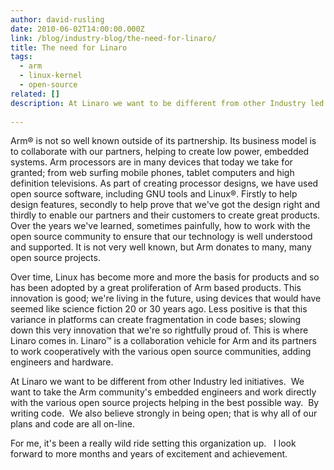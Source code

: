 ```yaml
---
author: david-rusling
date: 2010-06-02T14:00:00.000Z
link: /blog/industry-blog/the-need-for-linaro/
title: The need for Linaro
tags:
  - arm
  - linux-kernel
  - open-source
related: []
description: At Linaro we want to be different from other Industry led initiatives.  We want to take the Arm community's embedded engineers and work directly with the various open source projects helping in the best possible way.  By writing code.  We also believe strongly in being open; that is why all of our plans and code are all on-line.
 
---
```


Arm® is not so well known outside of its partnership. Its business model is to collaborate with our partners, helping to create low power, embedded systems. Arm processors are in many devices that today we take for granted; from web surfing mobile phones, tablet computers and high definition televisions. As part of creating processor designs, we have used open source software, including GNU tools and Linux®. Firstly to help design features, secondly to help prove that we've got the design right and thirdly to enable our partners and their customers to create great products. Over the years we've learned, sometimes painfully, how to work with the open source community to ensure that our technology is well understood and supported. It is not very well known, but Arm donates to many, many open source projects.

Over time, Linux has become more and more the basis for products and so has been adopted by a great proliferation of Arm based products. This innovation is good; we're living in the future, using devices that would have seemed like science fiction 20 or 30 years ago. Less positive is that this variance in platforms can create fragmentation in code bases; slowing down this very innovation that we're so rightfully proud of. This is where Linaro comes in. Linaro™ is a collaboration vehicle for Arm and its partners to work cooperatively with the various open source communities, adding engineers and hardware.

At Linaro we want to be different from other Industry led initiatives.  We want to take the Arm community's embedded engineers and work directly with the various open source projects helping in the best possible way.  By writing code.  We also believe strongly in being open; that is why all of our plans and code are all on-line.

For me, it's been a really wild ride setting this organization up.   I look forward to more months and years of excitement and achievement.
